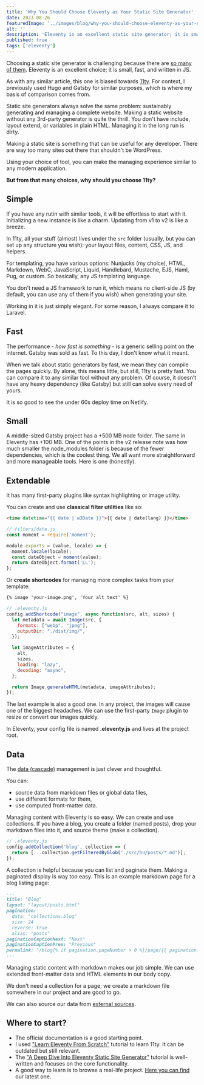 ```yaml
---
title: 'Why You Should Choose Eleventy as Your Static Site Generator'
date: 2023-08-26
featuredImage: '../images/blog/why-you-should-choose-eleventy-as-your-static-site-generator.png'
alt: ''
description: 'Eleventy is an excellent static site generator; it is small, fast, and written in JS.'
published: true
tags: ['eleventy']
---
```


<p className="lead">Choosing a static site generator is challenging because there are <a href="https://jamstack.org/generators/">so many of them</a>. Eleventy is an excellent choice; it is small, fast, and written in JS.</p>

As with any similar article, this one is biased towards [11ty](https://www.11ty.dev/). For context, I previously used Hugo and Gatsby for similar purposes, which is where my basis of comparison comes from.

Static site generators always solve the same problem: sustainably generating and managing a complete website. Making a static website without any 3rd-party generator is quite the thrill. You don't have include, layout extend, or variables in plain HTML. Managing it in the long run is dirty.

Making a static site is something that can be useful for any developer. There are way too many sites out there that shouldn't be WordPress.

Using your choice of tool, you can make the managing experience similar to any modern application.

**But from that many choices, why should you choose 11ty?**

## Simple

If you have any rutin with similar tools, it will be effortless to start with it. Initializing a new instance is like a charm. Updating from v1 to v2 is like a breeze.

In 11ty, all your stuff (almost) lives under the `src` folder (usually, but you can set up any structure you wish): your layout files, content, CSS, JS, and helpers.

For templating, you have various options: Nunjucks (my choice), HTML, Markdown, WebC, JavaScript, Liquid, Handlebard, Mustache, EJS, Haml, Pug, or custom. So basically, any JS templating language.

You don't need a JS framework to run it, which means no client-side JS (by default, you can use any of them if you wish) when generating your site.

Working in it is just simply elegant. For some reason, I always compare it to Laravel.

## Fast

The performance - _how fast is something_ - is a generic selling point on the internet. Gatsby was sold as fast. To this day, I don't know what it meant.

When we talk about static generators by fast, we mean they can compile the pages quickly. By alone, this means little, but still, 11ty is pretty fast. You can compare it to any similar tool without any problem. Of course, it doesn't have any heavy dependency (like Gatsby) but still can solve every need of yours.

It is so good to see the under 60s deploy time on Netlify.

## Small

A middle-sized Gatsby project has a +500 MB node folder. The same in Eleventy has +100 MB. One of the points in the v2 release note was how much smaller the node_modules folder is because of the fewer dependencies, which is the coolest thing. We all want more straightforward and more manageable tools. Here is one (honestly).

## Extendable

It has many first-party plugins like syntax highlighting or image utility.

You can create and use **classical filter utilities** like so:

```html
<time datetime="{{ date | w3Date }}">{{ date | date(lang) }}</time>
```

```js
// filters/date.js
const moment = require('moment');

module.exports = (value, locale) => {
  moment.locale(locale);
  const dateObject = moment(value);
  return dateObject.format('LL');
};
```

Or **create shortcodes** for managing more complex tasks from your template:

```html
{% image 'your-image.png', 'Your alt text' %}
```

```js
// .eleventy.js
config.addShortcode("image", async function(src, alt, sizes) {
  let metadata = await Image(src, {
    formats: ["webp", "jpeg"],
    outputDir: "./dist/img/",
  });

  let imageAttributes = {
    alt,
    sizes,
    loading: "lazy",
    decoding: "async",
  };

  return Image.generateHTML(metadata, imageAttributes);
});
```
The last example is also a good one. In any project, the images will cause one of the biggest headaches. We can use the first-party `Image` plugin to resize or convert our images quickly.

<Notification type="info">In Eleventy, your config file is named <strong>.eleventy.js</strong> and lives at the project root.</Notification>

## Data

The [data (cascade)](https://www.11ty.dev/docs/data-cascade/) management is just clever and thoughtful.

You can:
- source data from markdown files or global data files,
- use different formats for them,
- use computed front-matter data.

Managing content with Eleventy is so easy. We can create and use collections. If you have a blog, you create a folder (named posts), drop your markdown files into it, and source theme (make a collection).

```js
// .eleventy.js
config.addCollection('blog', collection => {
  return [...collection.getFilteredByGlob('./src/hu/posts/*.md')];
});
```

A collection is helpful because you can list and paginate them. Making a paginated display is way too easy. This is an example markdown page for a blog listing page:

```markdown
---
title: "Blog"
layout: "layout/posts.html"
pagination:
  data: "collections.blog"
  size: 24
  reverse: true
  alias: "posts"
paginationCaptionNext: "Next"
paginationCaptionPrev: "Previous"
permalink: "/blog{% if pagination.pageNumber > 0 %}/page/{{ pagination.pageNumber }}{% endif %}/index.html"
---
```

Managing static content with markdown makes our job simple. We can use extended front-matter data and HTML elements in our body copy.

We don't need a collection for a page; we create a markdown file somewhere in our project and are good to go.

We can also source our data from [external sources](https://egghead.io/lessons/11ty-generate-eleventy-11ty-pages-from-external-data).

## Where to start?

- The official documentation is a good starting point.
- I used ["Learn Eleventy From Scratch"](https://learneleventyfromscratch.com/) tutorial to learn 11ty. It can be outdated but still relevant.
- The ["A Deep Dive Into Eleventy Static Site Generator"](https://www.smashingmagazine.com/2021/03/eleventy-static-site-generator/) tutorial is well-written and focuses on the core functionality.
- A good way to learn is to browse a real-life project. [Here you can find](https://github.com/conedevelopment/cone-site) our latest one.


